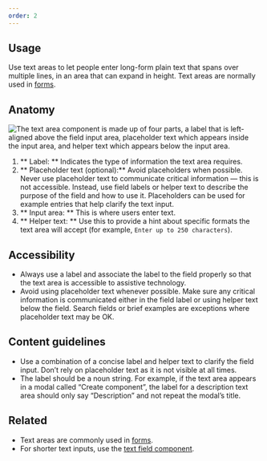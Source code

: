 ```yaml
---
order: 2
---
```


## Usage

Use text areas to let people enter long-form plain text that spans over multiple lines, in an area
that can expand in height. Text areas are normally used in [forms](/patterns/forms).

## Anatomy

![The text area component is made up of four parts, a label that is left-aligned above the field input area, placeholder text which appears inside the input area, and helper text which appears below the input area.](images/anatomy.png)

1. ** Label: ** Indicates the type of information the text area requires.
2. ** Placeholder text (optional):** Avoid placeholders when possible. Never use placeholder text to
   communicate critical information — this is not accessible. Instead, use field labels or helper
   text to describe the purpose of the field and how to use it. Placeholders can be used for example
   entries that help clarify the text input.
3. ** Input area: ** This is where users enter text.
4. ** Helper text: ** Use this to provide a hint about specific formats the text area will accept
   (for example, `Enter up to 250 characters`).

## Accessibility

- Always use a label and associate the label to the field properly so that the text area is
  accessible to assistive technology.
- Avoid using placeholder text whenever possible. Make sure any critical information is communicated
  either in the field label or using helper text below the field. Search fields or brief examples
  are exceptions where placeholder text may be OK.

## Content guidelines

- Use a combination of a concise label and helper text to clarify the field input. Don’t rely on
  placeholder text as it is not visible at all times.
- The label should be a noun string. For example, if the text area appears in a modal called “Create
  component”, the label for a description text area should only say “Description” and not repeat the
  modal’s title.

## Related

- Text areas are commonly used in [forms](/components/form/examples/).
- For shorter text inputs, use the [text field component](/components/textfield/examples/).
